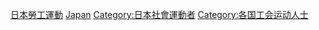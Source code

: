 [[Category:日本勞工運動|]]
[[Category:各國勞工運動者|Japan]]
[[Category:日本社會運動者|Category:日本社會運動者]]
[[Category:各国工会运动人士|Category:各国工会运动人士]]